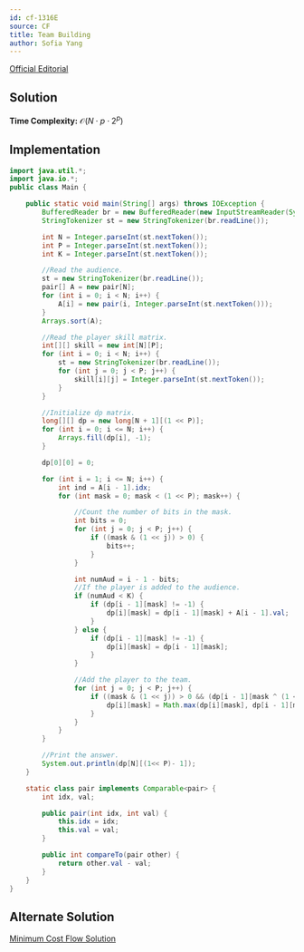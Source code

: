 ```yaml
---
id: cf-1316E
source: CF
title: Team Building
author: Sofia Yang
---
```


[Official Editorial](https://codeforces.com/blog/entry/74493)

## Solution

**Time Complexity:** $\mathcal{O}(N\cdot p\cdot 2^p)$

## Implementation

<LanguageSection>

<JavaSection>

```java
import java.util.*;
import java.io.*;
public class Main {

	public static void main(String[] args) throws IOException {
		BufferedReader br = new BufferedReader(new InputStreamReader(System.in));
		StringTokenizer st = new StringTokenizer(br.readLine());

		int N = Integer.parseInt(st.nextToken());
		int P = Integer.parseInt(st.nextToken());
		int K = Integer.parseInt(st.nextToken());

		//Read the audience.
		st = new StringTokenizer(br.readLine());
		pair[] A = new pair[N];
		for (int i = 0; i < N; i++) {
			A[i] = new pair(i, Integer.parseInt(st.nextToken()));
		}
		Arrays.sort(A);

		//Read the player skill matrix.
		int[][] skill = new int[N][P];
		for (int i = 0; i < N; i++) {
			st = new StringTokenizer(br.readLine());
			for (int j = 0; j < P; j++) {
				skill[i][j] = Integer.parseInt(st.nextToken());
			}
		}

		//Initialize dp matrix.
		long[][] dp = new long[N + 1][(1 << P)];
		for (int i = 0; i <= N; i++) {
			Arrays.fill(dp[i], -1);
		}

		dp[0][0] = 0;

		for (int i = 1; i <= N; i++) {
			int ind = A[i - 1].idx;
			for (int mask = 0; mask < (1 << P); mask++) {

				//Count the number of bits in the mask.
				int bits = 0;
				for (int j = 0; j < P; j++) {
					if ((mask & (1 << j)) > 0) {
						bits++;
					}
				}

				int numAud = i - 1 - bits;
				//If the player is added to the audience.
				if (numAud < K) {
					if (dp[i - 1][mask] != -1) {
						dp[i][mask] = dp[i - 1][mask] + A[i - 1].val;
					}
				} else {
					if (dp[i - 1][mask] != -1) {
						dp[i][mask] = dp[i - 1][mask];
					}
				}

				//Add the player to the team.
				for (int j = 0; j < P; j++) {
					if ((mask & (1 << j)) > 0 && (dp[i - 1][mask ^ (1 << j)]) != -1) {
						dp[i][mask] = Math.max(dp[i][mask], dp[i - 1][mask ^ (1 << j)] + skill[ind][j]);
					}
				}
			}
		}

		//Print the answer.
		System.out.println(dp[N][(1<< P)- 1]);
	}

	static class pair implements Comparable<pair> {
		int idx, val;

		public pair(int idx, int val) {
			this.idx = idx;
			this.val = val;
		}

		public int compareTo(pair other) {
			return other.val - val;
		}
	}
}
```

</JavaSection>

</LanguageSection>

## Alternate Solution

[Minimum Cost Flow Solution](https://codeforces.com/blog/entry/74493?#comment-586020)

